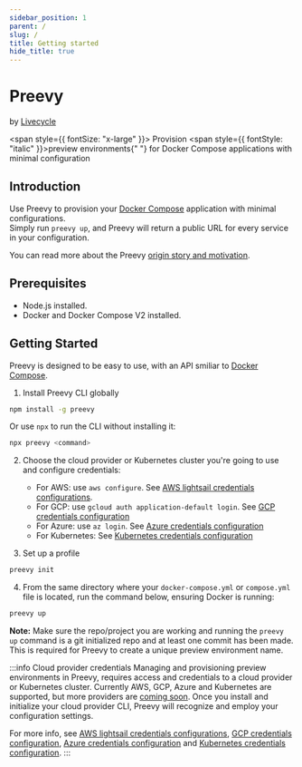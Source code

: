 ```yaml
---
sidebar_position: 1
parent: /
slug: /
title: Getting started
hide_title: true
---
```



<div>
  <h1 style={{marginTop: "1.25rem", marginBottom: "0.25rem", lineHeight: "38px"}}>
    <Logo /> Preevy
  </h1>
  <p style={{ fontSize: "14px" }}>
    by <a href="https://livecycle.io">Livecycle</a>
  </p>
</div>

<span style={{ fontSize: "x-large" }}>
  Provision <span style={{ fontStyle: "italic" }}>preview environments</span>{" "}
  for Docker Compose applications with minimal configuration
</span>

## Introduction

Use Preevy to provision your [Docker Compose](https://docs.docker.com/compose/) application with minimal configurations.<br/>
Simply run `preevy up`, and Preevy will return a public URL for every service in your configuration.

You can read more about the Preevy [origin story and motivation](/intro/motivation).

## Prerequisites

- Node.js installed.
- Docker and Docker Compose V2 installed.

## Getting Started

Preevy is designed to be easy to use, with an API smiliar to [Docker Compose](https://docs.docker.com/compose/).

1. Install Preevy CLI globally

  ```bash npm2yarn
  npm install -g preevy
  ```

  Or use `npx` to run the CLI without installing it:

  ```bash
  npx preevy <command>
  ```

2. Choose the cloud provider or Kubernetes cluster you're going to use and configure credentials:
   - For AWS: use `aws configure`. See [AWS lightsail credentials configurations](/drivers/aws-lightsail#credentials-configuration).
   - For GCP: use `gcloud auth application-default login`. See [GCP credentials configuration](/drivers/gcp-gce#credentials-configuration)
   - For Azure: use `az login`. See [Azure credentials configuration](/drivers/azure#credentials-configuration)
   - For Kubernetes: See [Kubernetes credentials configuration](/drivers/kube-pod#requirements)

3. Set up a profile

  ```bash
  preevy init
  ```

4. From the same directory where your `docker-compose.yml` or `compose.yml` file is located, run the command below, ensuring Docker is running:

  ```bash
  preevy up
  ```

**Note:** Make sure the repo/project you are working and running the `preevy up` command is a git initialized repo and at least one commit has been made. This is required for Preevy to create a unique preview environment name.


:::info Cloud provider credentials
Managing and provisioning preview environments in Preevy, requires access and credentials to a cloud provider or Kubernetes cluster. Currently AWS, GCP, Azure and Kubernetes are supported, but more providers are [coming soon](/roadmap#more-cloud-drivers).
Once you install and initialize your cloud provider CLI, Preevy will recognize and employ your configuration settings.


For more info, see [AWS lightsail credentials configurations](/drivers/aws-lightsail#credentials-configuration), [GCP credentials configuration](/drivers/gcp-gce#credentials-configuration), [Azure credentials configuration](/drivers/azure#credentials-configuration) and [Kubernetes credentials configuration](/drivers/kube-pod#requirements).
:::
